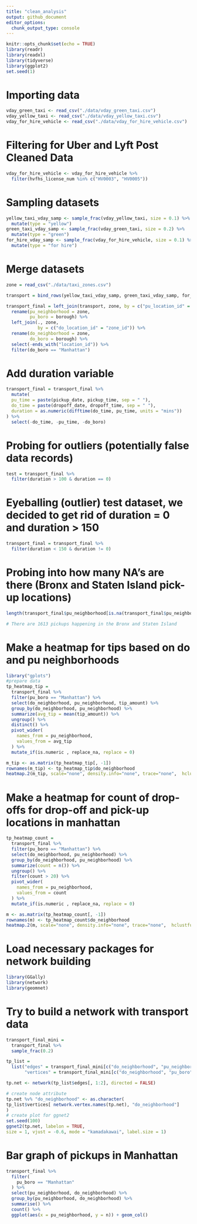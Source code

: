 ```yaml
---
title: "clean_analysis"
output: github_document
editor_options: 
  chunk_output_type: console
---
```


```r
knitr::opts_chunk$set(echo = TRUE)
library(readr)
library(readxl)
library(tidyverse)
library(ggplot2)
set.seed(1)
```

# Importing data

```r
vday_green_taxi <- read_csv("./data/vday_green_taxi.csv")
vday_yellow_taxi <- read_csv("./data/vday_yellow_taxi.csv")
vday_for_hire_vehicle <- read_csv("./data/vday_for_hire_vehicle.csv")
```

# Filtering for Uber and Lyft Post Cleaned Data 

```r
vday_for_hire_vehicle <- vday_for_hire_vehicle %>% 
  filter(hvfhs_license_num %in% c("HV0003", "HV0005"))
```

# Sampling datasets

```r
yellow_taxi_vday_samp <- sample_frac(vday_yellow_taxi, size = 0.1) %>% 
  mutate(type = "yellow")
green_taxi_vday_samp <- sample_frac(vday_green_taxi, size = 0.2) %>% 
  mutate(type = "green")
for_hire_vday_samp <- sample_frac(vday_for_hire_vehicle, size = 0.1) %>% 
  mutate(type = "for hire")
```

# Merge datasets
```r
zone = read_csv("./data/taxi_zones.csv")

transport = bind_rows(yellow_taxi_vday_samp, green_taxi_vday_samp, for_hire_vday_samp) 

transport_final = left_join(transport, zone, by = c("pu_location_id" = "zone_id")) %>% 
  rename(pu_neighborhood = zone,
         pu_boro = borough) %>% 
  left_join(., zone, 
            by = c("do_location_id" = "zone_id")) %>%
  rename(do_neighborhood = zone,
         do_boro = borough) %>% 
  select(-ends_with("location_id")) %>% 
  filter(do_boro == "Manhattan") 
```

# Add duration variable
```r
transport_final = transport_final %>% 
  mutate(
  pu_time = paste(pickup_date, pickup_time, sep = " "),
  do_time = paste(dropoff_date, dropoff_time, sep = " "),
  duration = as.numeric(difftime(do_time, pu_time, units = "mins"))
) %>% 
  select(-do_time, -pu_time, -do_boro)
```

# Probing for outliers (potentially false data records)
```r
test = transport_final %>% 
  filter(duration > 100 & duration == 0) 
```

# Eyeballing (outlier) test dataset, we decided to get rid of duration = 0 and duration > 150

```r
transport_final = transport_final %>% 
  filter(duration < 150 & duration != 0)
```

# Probing into how many NA's are there (Bronx and Staten Island pick-up locations) 
```r
length(transport_final$pu_neighborhood[is.na(transport_final$pu_neighborhood)])

# There are 1613 pickups happening in the Bronx and Staten Island
```


# Make a heatmap for tips based on do and pu neighborhoods
```r
library("gplots")
#prepare data
tp_heatmap_tip = 
  transport_final %>% 
  filter(pu_boro == "Manhattan") %>% 
  select(do_neighborhood, pu_neighborhood, tip_amount) %>% 
  group_by(do_neighborhood, pu_neighborhood) %>% 
  summarize(avg_tip = mean(tip_amount)) %>% 
  ungroup() %>% 
  distinct() %>% 
  pivot_wider(
    names_from = pu_neighborhood,
    values_from = avg_tip
  ) %>% 
  mutate_if(is.numeric , replace_na, replace = 0)

m_tip <- as.matrix(tp_heatmap_tip[, -1])
rownames(m_tip) <- tp_heatmap_tip$do_neighborhood
heatmap.2(m_tip, scale="none", density.info="none", trace="none",  hclustfun = hclust)
```

# Make a heatmap for count of drop-offs for drop-off and pick-up locations in manhattan
```r
tp_heatmap_count = 
  transport_final %>% 
  filter(pu_boro == "Manhattan") %>% 
  select(do_neighborhood, pu_neighborhood) %>% 
  group_by(do_neighborhood, pu_neighborhood) %>% 
  summarize(count = n()) %>% 
  ungroup() %>% 
  filter(count > 20) %>% 
  pivot_wider(
    names_from = pu_neighborhood,
    values_from = count
  ) %>% 
  mutate_if(is.numeric , replace_na, replace = 0)

m <- as.matrix(tp_heatmap_count[, -1])
rownames(m) <- tp_heatmap_count$do_neighborhood
heatmap.2(m, scale="none", density.info="none", trace="none",  hclustfun = hclust)
```

# Load necessary packages for network building
```r
library(GGally)
library(network)
library(geomnet)
```

# Try to build a network with transport data 
```r
transport_final_mini =
  transport_final %>% 
  sample_frac(0.2) 

tp_list = 
  list("edges" = transport_final_mini[c("do_neighborhood", "pu_neighborhood")] %>% drop_na(),
       "vertices" = transport_final_mini[c("do_neighborhood", "pu_boro")] %>% drop_na()) 

tp.net <- network(tp_list$edges[, 1:2], directed = FALSE)

# create node attribute
tp.net %v% "do_neighborhood" <- as.character(
tp_list$vertices[ network.vertex.names(tp.net), "do_neighborhood"]
)
# create plot for ggnet2
set.seed(100)
ggnet2(tp.net, labelon = TRUE, 
size = 1, vjust = -0.6, mode = "kamadakawai", label.size = 1)
```

# Bar graph of pickups in Manhattan

```r
transport_final %>% 
  filter(
    pu_boro == "Manhattan"
  ) %>% 
  select(pu_neighborhood, do_neighborhood) %>% 
  group_by(pu_neighborhood, do_neighborhood) %>% 
  summarise() %>% 
  count() %>% 
  ggplot(aes(x = pu_neighborhood, y = n)) + geom_col()
```

